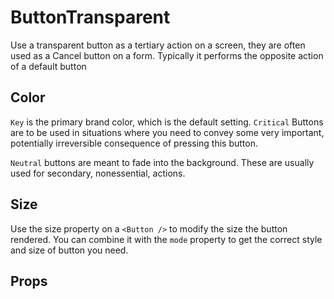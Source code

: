 
<Meta component={ButtonTransparent} title="Actions/ButtonTransparent" />

# ButtonTransparent

Use a transparent button as a tertiary action on a screen, they are often used as a Cancel button on a form. Typically it performs the opposite action of a default button

<Editor code={storyBasic} />

## Color

`Key` is the primary brand color, which is the default setting.
`Critical` Buttons are to be used in situations where you need to convey some very important, potentially irreversible consequence of pressing this button.

<Editor code={storyCritical} />

`Neutral` buttons are meant to fade into the background. These are usually used for secondary, nonessential, actions.

<Editor code={storyNeutral} />

## Size

Use the size property on a `<Button />` to modify the size the button rendered. You can combine it with the `mode` property to get the correct style and size of button you need.

<Editor code={storyXSmall} />
<Editor code={storySmall} />
<Editor code={storyMedium} />
<Editor code={storyLarge} />

## Props

<ArgsTable of={ButtonTransparent} exclude={excludedProps} />
